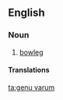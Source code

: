 ==English==

===Noun===
{{wikipedia}}
{{en-noun|head=[[genu]] [[varum]]}}

# {{context|medical|lang=en}} [[bowleg]]

====Translations====
{{trans-see|bowleg}}

[[ta:genu varum]]